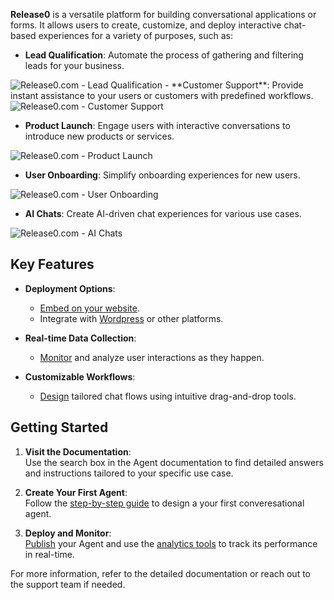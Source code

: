 **Release0** is a versatile platform for building conversational applications or forms. It allows users to create, customize, and deploy interactive chat-based experiences for a variety of purposes, such as:

- **Lead Qualification**: Automate the process of gathering and filtering leads for your business.
<Frame style={{ maxWidth: '600px' }}>
  <img src="/images/get-started/lead-scoring.png" alt="Release0.com - Lead Qualification" />
</Frame>
- **Customer Support**: Provide instant assistance to your users or customers with predefined workflows.
<Frame style={{ maxWidth: '600px' }}>
  <img src="/images/get-started/customer-support.png" alt="Release0.com - Customer Support" />
</Frame>

- **Product Launch**: Engage users with interactive conversations to introduce new products or services.
<Frame style={{ maxWidth: '600px' }}>
  <img src="/images/get-started/product-launch.png" alt="Release0.com - Product Launch" />
</Frame>

- **User Onboarding**: Simplify onboarding experiences for new users.
<Frame style={{ maxWidth: '600px' }}>
  <img src="/images/get-started/user-onboarding.png" alt="Release0.com - User Onboarding" />
</Frame>

- **AI Chats**: Create AI-driven chat experiences for various use cases.
<Frame style={{ maxWidth: '600px' }}>
  <img src="/images/get-started/ai-chat.png" alt="Release0.com - AI Chats" />
</Frame>



## Key Features

- **Deployment Options**:
  - [Embed on your website](/integrations/web/iframe).
  - Integrate with [Wordpress](/integrations/web/wordpress) or other platforms.
  
- **Real-time Data Collection**:
  - [Monitor](/submission/realtime) and analyze user interactions as they happen.
  
- **Customizable Workflows**:
  - [Design](/editor/graph) tailored chat flows using intuitive drag-and-drop tools.
  
## Getting Started

1. **Visit the Documentation**:  
   Use the search box in the Agent documentation to find detailed answers and instructions tailored to your specific use case.

2. **Create Your First Agent**:  
   Follow the [step-by-step guide](/guides/create-first-agent) to design a your first converesational agent.

3. **Deploy and Monitor**:  
   [Publish](/editor/publish) your Agent and use the [analytics tools](/submission/overview) to track its performance in real-time.

For more information, refer to the detailed documentation or reach out to the support team if needed.
